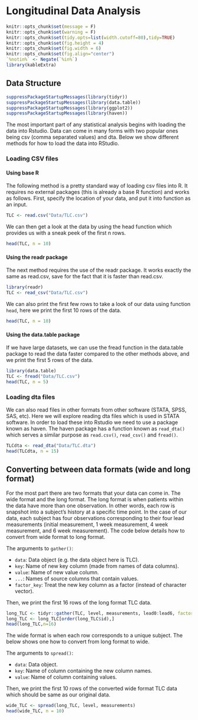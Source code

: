 # Longitudinal Data Analysis {#sec-longi-intro .unnumbered}
```{r setup, include=FALSE, echo=TRUE}
knitr::opts_chunk$set(message = F)
knitr::opts_chunk$set(warning = F)
knitr::opts_chunk$set(tidy.opts=list(width.cutoff=80),tidy=TRUE)
knitr::opts_chunk$set(fig.height = 4)
knitr::opts_chunk$set(fig.width = 6)
knitr::opts_chunk$set(fig.align="center")
`%notin%` <- Negate(`%in%`)
library(kableExtra)
```
## Data Structure

```{r, warning=FALSE}
suppressPackageStartupMessages(library(tidyr))
suppressPackageStartupMessages(library(data.table))
suppressPackageStartupMessages(library(ggplot2))
suppressPackageStartupMessages(library(haven))
```

The most important part of any statistical analysis begins with loading the data into Rstudio. Data can
come in many forms with two popular ones being csv (comma separated values) and dta. Below we show
different methods for how to load the data into RStudio.

### Loading CSV files

#### Using base R

The following method is a pretty standard way of loading csv files into R. It requires no
external packages (this is already a base R function) and works as follows. First, specify the location of your
data, and put it into function as an input. 
```{r}
TLC <- read.csv("Data/TLC.csv")
```

We can then get a look at the data by using the head function which provides us with a sneak peek of
the first n rows.
```{r}
head(TLC, n = 10)
```

#### Using the readr package

The next method requires the use of the readr package. It works exactly the same as read.csv, save for
the fact that it is faster than read.csv.
```{r}
library(readr)
TLC <- read_csv("Data/TLC.csv")
```

We can also print the first few rows to take a look of our data using function `head`, here we print the first 10 rows of the data.
```{r}
head(TLC, n = 10)
```

#### Using the data.table package

If we have large datasets, we can use the fread function in the data.table package to read the data faster compared to the other methods above, and we print the first 5 rows of the data.
```{r}
library(data.table)
TLC <- fread("Data/TLC.csv")
head(TLC, n = 5)
```


### Loading dta files
We can also read files in other formats from other software (STATA, SPSS, SAS, etc). Here we will explore reading dta files which is used in STATA software. In order to load these into Rstudio we need to use a package known as haven. The haven package has a function known as `read_dta()` which serves a similar purpose as `read.csv()`, `read_csv()` and `fread()`.
```{r}
TLCdta <- read_dta("Data/TLC.dta")
head(TLCdta, n = 15)
```


## Converting between data formats (wide and long format)

For the most part there are two formats that your data can come in. The wide format and the long format. The long format is when patients within the data have more than one observation. In other words, each row is snapshot into a subject's history at a specific time point. In the case of our data, each subject has four observations corresponding to their four lead measurements (initial measurement, 1 week measurement, 4 week measurement, and 6 week measurement). The code below details how to convert from wide format to long format.

The arguments to `gather()`:

* `data`: Data object (e.g. the data object here is TLC).
* `key`: Name of new key column (made from names of data columns).
* `value`: Name of new value column.
* `...`: Names of source columns that contain values.
* `factor_key`: Treat the new key column as a factor (instead of character vector).


Then, we print the first 16 rows of the long format TLC data.
```{r}
long_TLC <- tidyr::gather(TLC, level, measurements, lead0:lead6, factor_key=TRUE)
long_TLC <- long_TLC[order(long_TLC$id),]
head(long_TLC,n=16)
```

The wide format is when each row corresponds to a unique subject. The below shows one how to convert from long format to wide.

The arguments to `spread()`:

* `data`: Data object.
* `key`: Name of column containing the new column names.
* `value`: Name of column containing values.

Then, we print the first 10 rows of the converted wide format TLC data which should be same as our original data.
```{r}
wide_TLC <- spread(long_TLC, level, measurements)
head(wide_TLC, n = 10)
```
